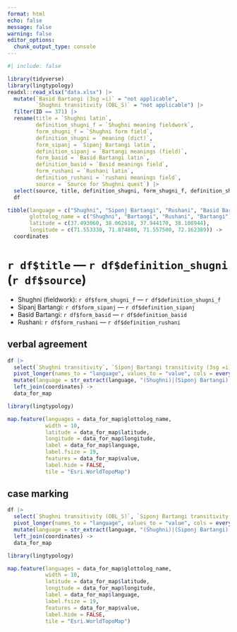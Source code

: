 ```yaml
---
format: html
echo: false
message: false
warning: false
editor_options: 
  chunk_output_type: console
---
```


```r
#| include: false

library(tidyverse)
library(lingtypology)
readxl::read_xlsx("data.xlsx") |> 
  mutate(`Basid Bartangi (3sg =i)` = "not applicable",
         `Shughni transitivity (OBL_S)` = "not applicable") |> 
  filter(ID == 371) |> 
  rename(title = `Shughni latin`,
         definition_shugni_f = `Shughni meaning fieldwork`,
         form_shugni_f = `Shughni form field`,
         definition_shugni = `meaning (dict)`,
         form_sipanj = `Sipanj Bartangi latin`,
         definition_sipanj = `Bartangi meanings (field)`,
         form_basid = `Basid Bartangi latin`,
         definition_basid = `Basid meanings field`,
         form_rushani = `Rushani latin`,
         definition_rushani = `rushani meanings field`,
         source = `Source for Shughni quest`) |> 
  select(source, title, definition_shugni, form_shugni_f, definition_shugni_f, form_sipanj, definition_sipanj, form_basid, definition_basid, form_rushani, definition_rushani, `Shughni transitivity`, `Siponj Bartangi transitivity (3sg =i)`, `Rushani transitivity (3sg =i)`, `Basid Bartangi (3sg =i)`, `Shughni transitivity (OBL_S)`, `Siponj Bartangi transitivity (OBL_S)`, `Rushani transitivity (OBL_S)`, `Basid Bartangi transitivity (OBL_S)`) ->
  df

tibble(language = c("Shughni", "Siponj Bartangi", "Rushani", "Basid Bartangi"),
       glottolog_name = c("Shughni", "Bartangi", "Rushani", "Bartangi"),
       latitude = c(37.493060, 38.062618, 37.944170, 38.108944),
       longitude = c(71.553330, 71.874880, 71.557500, 72.162389)) ->
  coordinates
```

# `r df$title` --- `r df$definition_shugni` (`r df$source`)

- Shughni (fieldwork): `r df$form_shugni_f` --- `r df$definition_shugni_f`
- Sipanj Bartangi: `r df$form_sipanj` --- `r df$definition_sipanj`
- Basid Bartangi: `r df$form_basid` --- `r df$definition_basid`
- Rushani: `r df$form_rushani` --- `r df$definition_rushani`

::: {.panel-tabset}

## verbal agreement

```r

df |> 
  select(`Shughni transitivity`, `Siponj Bartangi transitivity (3sg =i)`, `Rushani transitivity (3sg =i)`, `Basid Bartangi (3sg =i)`) |>
  pivot_longer(names_to = "language", values_to = "value", cols = everything()) |> 
  mutate(language = str_extract(language, "(Shughni)|(Siponj Bartangi)|(Rushani)|(Basid Bartangi)")) |> 
  left_join(coordinates) ->
  data_for_map

library(lingtypology)

map.feature(languages = data_for_map$glottolog_name,
            width = 10,
            latitude = data_for_map$latitude,
            longitude = data_for_map$longitude,
            label = data_for_map$language,
            label.fsize = 19, 
            features = data_for_map$value,
            label.hide = FALSE,
            tile = "Esri.WorldTopoMap")
```

## case marking

```r
df |> 
  select(`Shughni transitivity (OBL_S)`, `Siponj Bartangi transitivity (OBL_S)`, `Rushani transitivity (OBL_S)`, `Basid Bartangi transitivity (OBL_S)`) |>
  pivot_longer(names_to = "language", values_to = "value", cols = everything()) |> 
  mutate(language = str_extract(language, "(Shughni)|(Siponj Bartangi)|(Rushani)|(Basid Bartangi)")) |> 
  left_join(coordinates) ->
  data_for_map

library(lingtypology)

map.feature(languages = data_for_map$glottolog_name,
            width = 10,
            latitude = data_for_map$latitude,
            longitude = data_for_map$longitude,
            label = data_for_map$language,
            label.fsize = 19,
            features = data_for_map$value,
            label.hide = FALSE, 
            tile = "Esri.WorldTopoMap")
```

:::
